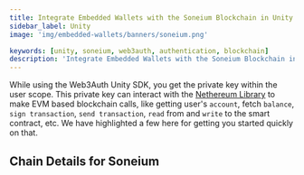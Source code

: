 ```yaml
---
title: Integrate Embedded Wallets with the Soneium Blockchain in Unity
sidebar_label: Unity
image: 'img/embedded-wallets/banners/soneium.png'

keywords: [unity, soneium, web3auth, authentication, blockchain]
description: 'Integrate Embedded Wallets with the Soneium Blockchain in Unity | Embedded Wallets'
---
```



While using the Web3Auth Unity SDK, you get the private key within the user scope. This private key can interact with the [Nethereum Library](https://nethereum.com/) to make EVM based blockchain calls, like getting user's `account`, fetch `balance`, `sign transaction`, `send transaction`, `read` from and `write` to the smart contract, etc. We have highlighted a few here for getting you started quickly on that.

## Chain Details for Soneium

<ChainDetailsSoneium />

<EVMInteraction />
